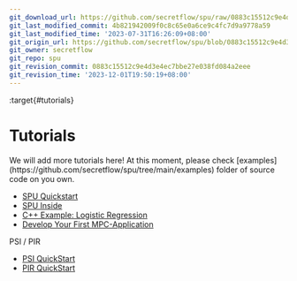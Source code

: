```yaml
---
git_download_url: https://github.com/secretflow/spu/raw/0883c15512c9e4d3e4ec7bbe27e038fd084a2eee/docs/tutorials/index.rst
git_last_modified_commit: 4b821942009f0c8c65e0a6ce9c4fc7d9a9778a59
git_last_modified_time: '2023-07-31T16:26:09+08:00'
git_origin_url: https://github.com/secretflow/spu/blob/0883c15512c9e4d3e4ec7bbe27e038fd084a2eee/docs/tutorials/index.rst
git_owner: secretflow
git_repo: spu
git_revision_commit: 0883c15512c9e4d3e4ec7bbe27e038fd084a2eee
git_revision_time: '2023-12-01T19:50:19+08:00'
---
```


:target{#tutorials}

# Tutorials

<Container type="note">
  We will add more tutorials here! At this moment, please check [examples](https://github.com/secretflow/spu/tree/main/examples) folder of source code on you own.
</Container>

<TableOfContents>


  - [SPU Quickstart](quick_start.mdx)
  - [SPU Inside](spu_inside.mdx)
  - [C++ Example: Logistic Regression](cpp_lr_example.mdx)
  - [Develop Your First MPC-Application](develop_your_first_mpc_application.mdx)
</TableOfContents>

<TableOfContents>


  <p className="caption">
    PSI / PIR
  </p>

  - [PSI QuickStart](psi.mdx)
  - [PIR QuickStart](pir.mdx)
</TableOfContents>
